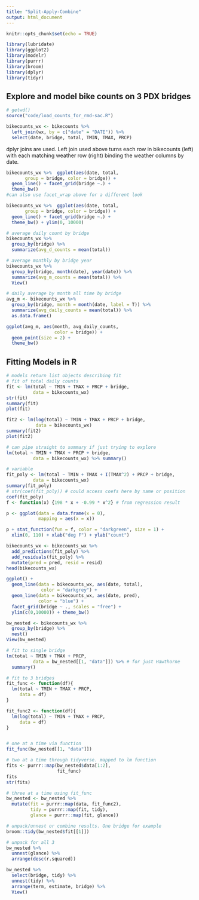 ```yaml
---
title: "Split-Apply-Combine"
output: html_document
---
```


```r
knitr::opts_chunk$set(echo = TRUE)

library(lubridate)
library(ggplot2)
library(modelr)
library(purrr)
library(broom)
library(dplyr)
library(tidyr)
```

## Explore and model bike counts on 3 PDX bridges

```r
# getwd()
source("code/load_counts_for_rmd-sac.R")

```

```r
bikecounts_wx <- bikecounts %>% 
  left_join(wx, by = c("date" = "DATE")) %>% 
  select(date, bridge, total, TMIN, TMAX, PRCP)

```

dplyr joins are used. Left join used above turns each row in bikecounts (left) with each matching weather row (right) binding the weather columns by date.

```r
bikecounts_wx %>%  ggplot(aes(date, total,
       group = bridge, color = bridge)) +
  geom_line() + facet_grid(bridge ~.) +
  theme_bw()
#can also use facet_wrap above for a different look

bikecounts_wx %>%  ggplot(aes(date, total,
       group = bridge, color = bridge)) +
  geom_line() + facet_grid(bridge ~.) +
  theme_bw() + ylim(0, 10000)

```

```r
# average daily count by bridge
bikecounts_wx %>% 
  group_by(bridge) %>% 
  summarize(avg_d_counts = mean(total))

# average monthly by bridge year
bikecounts_wx %>% 
  group_by(bridge, month(date), year(date)) %>% 
  summarize(avg_m_counts = mean(total)) %>% 
  View()

# daily average by month all time by bridge
avg_m <- bikecounts_wx %>% 
  group_by(bridge, month = month(date, label = T)) %>% 
  summarize(avg_daily_counts = mean(total)) %>% 
  as.data.frame()

ggplot(avg_m, aes(month, avg_daily_counts,
                  color = bridge)) +
  geom_point(size = 2) +
  theme_bw()

```

## Fitting Models in R

```r
# models return list objects describing fit
# fit of total daily counts
fit <- lm(total ~ TMIN + TMAX + PRCP + bridge,
          data = bikecounts_wx)
str(fit)
summary(fit)
plot(fit)

fit2 <- lm(log(total) ~ TMIN + TMAX + PRCP + bridge,
           data = bikecounts_wx)
summary(fit2)
plot(fit2)

# can pipe straight to summary if just trying to explore
lm(total ~ TMIN + TMAX + PRCP + bridge,
          data = bikecounts_wx) %>% summary()

# variable
fit_poly <- lm(total ~ TMIN + TMAX + I(TMAX^2) + PRCP + bridge,
          data = bikecounts_wx)
summary(fit_poly)
# str(coef(fit_poly)) # could access coefs here by name or position
coef(fit_poly)
f <- function(x) {198 * x + -0.99 * x^2} # from regression result

p <- ggplot(data = data.frame(x = 0),
            mapping = aes(x = x))

p + stat_function(fun = f, color = "darkgreen", size = 1) +
  xlim(0, 110) + xlab("deg F") + ylab("count")

```

```r
bikecounts_wx <- bikecounts_wx %>% 
  add_predictions(fit_poly) %>%
  add_residuals(fit_poly) %>% 
  mutate(pred = pred, resid = resid)
head(bikecounts_wx)

ggplot() +
  geom_line(data = bikecounts_wx, aes(date, total),
             color = "darkgrey") +
  geom_line(data = bikecounts_wx, aes(date, pred),
            color = "blue") +
  facet_grid(bridge ~ ., scales = "free") +
  ylim(c(0,10000)) + theme_bw()

```

```r
bw_nested <- bikecounts_wx %>% 
  group_by(bridge) %>% 
  nest()
View(bw_nested)

# fit to single bridge
lm(total ~ TMIN + TMAX + PRCP,
          data = bw_nested[[1, "data"]]) %>% # for just Hawthorne
  summary()

# fit to 3 bridges
fit_func <- function(df){
  lm(total ~ TMIN + TMAX + PRCP,
     data = df)
}

fit_func2 <- function(df){
  lm(log(total) ~ TMIN + TMAX + PRCP,
     data = df)
}


# one at a time via function
fit_func(bw_nested[[1, "data"]])

# two at a time through tidyverse. mapped to lm function
fits <- purrr::map(bw_nested$data[1:2],
                   fit_func)
fits
str(fits)

# three at a time using fit_func
bw_nested <- bw_nested %>% 
  mutate(fit = purrr::map(data, fit_func2),
         tidy = purrr::map(fit, tidy),
         glance = purrr::map(fit, glance))

# unpack/unnest or combine results. One bridge for example
broom::tidy(bw_nested$fit[[1]])

# unpack for all 3
bw_nested %>% 
  unnest(glance) %>% 
  arrange(desc(r.squared))

bw_nested %>% 
  select(bridge, tidy) %>% 
  unnest(tidy) %>% 
  arrange(term, estimate, bridge) %>% 
  View()

```


